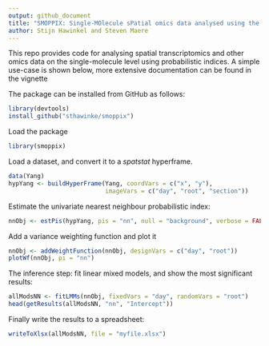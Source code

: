```yaml
---
output: github_document
title: "SMOPPIX: Single-MOlecule sPatial omics data analysed using the Probabilistic IndeX"
author: Stijn Hawinkel and Steven Maere
---
```


This repo provides code for analysing spatial transcriptomics and other omics data on the single-molecule level using probabilistic indices. A simple use-case is shown below, more extensive documentation can be found in the vignette

The package can be installed from GitHub as follows:

```r
library(devtools)
install_github("sthawinke/smoppix")
```

Load the package

```r
library(smoppix)
```

Load a dataset, and convert it to a _spatstat_ hyperframe.

```r
data(Yang)
hypYang <- buildHyperFrame(Yang, coordVars = c("x", "y"), 
                           imageVars = c("day", "root", "section"))
```

Estimate the univariate nearest neighbour probabilistic index:

```r
nnObj <- estPis(hypYang, pis = "nn", null = "background", verbose = FALSE)
```

Add a variance weighting function and plot it

```r
nnObj <- addWeightFunction(nnObj, designVars = c("day", "root"))
plotWf(nnObj, pi = "nn")
```

The inference step: fit linear mixed models, and show the most significant results:

```r
allModsNN <- fitLMMs(nnObj, fixedVars = "day", randomVars = "root")
head(getResults(allModsNN, "nn", "Intercept"))
```

Finally write the results to a spreadsheet:

```r
writeToXlsx(allModsNN, file = "myfile.xlsx")
```






